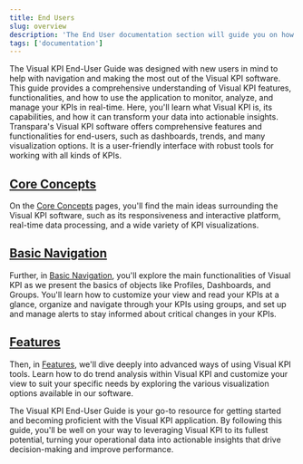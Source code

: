```yaml
---
title: End Users
slug: overview
description: 'The End User documentation section will guide you on how to use the Visual KPI solution.'
tags: ['documentation']
---
```


The Visual KPI End-User Guide was designed with new users in mind to help with navigation and making the most out of the Visual KPI software. This guide provides a comprehensive understanding of Visual KPI features, functionalities, and how to use the application to monitor, analyze, and manage your KPIs in real-time. Here, you'll learn what Visual KPI is, its capabilities, and how it can transform your data into actionable insights. Transpara's Visual KPI software offers comprehensive features and functionalities for end-users, such as dashboards, trends, and many visualization options. It is a user-friendly interface with robust tools for working with all kinds of KPIs.

## [Core Concepts](/end-user/core-concepts/overview)

On the [Core Concepts](/end-user/core-concepts/overview) pages, you'll find the main ideas surrounding the Visual KPI software, such as its responsiveness and interactive platform, real-time data processing, and a wide variety of KPI visualizations.

## [Basic Navigation](/end-user/basic-navigation/overview)

Further, in [Basic Navigation](/end-user/basic-navigation/overview), you'll explore the main functionalities of Visual KPI as we present the basics of objects like Profiles, Dashboards, and Groups. You'll learn how to customize your view and read your KPIs at a glance, organize and navigate through your KPIs using groups, and set up and manage alerts to stay informed about critical changes in your KPIs.

## [Features](/end-user/features/end-user/features)

Then, in [Features](/end-user/features/end-user/features), we'll dive deeply into advanced ways of using Visual KPI tools. Learn how to do trend analysis within Visual KPI and customize your view to suit your specific needs by exploring the various visualization options available in our software.

The Visual KPI End-User Guide is your go-to resource for getting started and becoming proficient with the Visual KPI application. By following this guide, you'll be well on your way to leveraging Visual KPI to its fullest potential, turning your operational data into actionable insights that drive decision-making and improve performance.